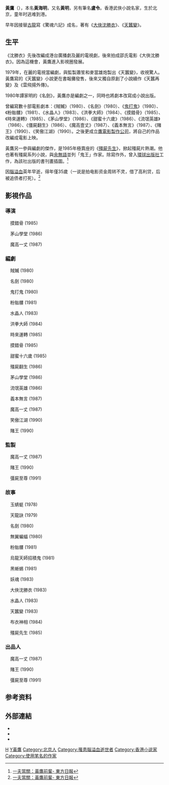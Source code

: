 {{Infobox writer 
| 姓名     = 黃鷹
| 圖像     = 
| 圖像大小 = 
| 圖像說明 = 
| 原文名稱 = 
| 日文假名 = 
| 羅馬拼音 = Wong Ying
| 字       = 
| 號       = 
| 原名     = 黃海明
| 筆名     = 黃鷹、盧令
| 出生     = {{birth_date|1956|10|28}}
| 出生地點 = 北京
| 逝世     = {{death date and age|1991|10|29|1956|10|28}}
| 逝世地點 = {{BHKG}}
| 居處     = 
| 職業     = [[作家|作家]]
| 國籍     = {{HKG-1959}}
| 公民權   = 
| 教育程度 = 
| 母校     = 
| 創作時期 = 1970年代至1980年代
| 體裁     = [[武俠小說|武俠小說]]
| 主題     = 
| 文學運動 = 
| 代表作   = 《[[大俠沈勝衣|大俠沈勝衣]]》<br>《[[天蠶變|天蠶變]]》
| 父母     =
| 配偶     = 
| 伴侶     = 
| 子女     = 
| 親屬     = 
| 受影響於 = 
| 施影響於 = 
| 獎項     = 
| 簽名     =  
| 官方網站 = 
}}

'''黃鷹'''（{{bd|1956年|10月28日|1991年|10月29日|H黃}}），本名'''黃海明'''，又名'''黃明'''，另有筆名'''盧令'''。香港武俠小說名家，生於北京，童年时逃难到港。

早年因接替[[古龍|古龍]]寫《驚魂六記》成名，著有《[[大俠沈勝衣|大俠沈勝衣]]》、《[[天蠶變_(小說)|天蠶變]]》。

==生平==
《沈勝衣》先後改編成港台廣播劇及麗的電視劇，後來拍成邵氏電影《大俠沈勝衣》。因為這機會，黃鷹進入影視圈發展。

1979年，在麗的電視當編劇，與監製蕭笙和麥當雄炮製出《天蠶變》，收視驚人。黃鷹寫的《天蠶變》小說更在書報攤發售，後來又獨自原創了小說續作《天蠶再變》及《雲飛揚外傳》。

1980年譚家明的《名劍》，黃鷹亦是編劇之一，同時也將劇本改寫成小說出版。

曾編寫數十部電影劇本：《賊贓》（1980）、《名劍》（1980）、《[[鬼打鬼|鬼打鬼]]》（1980）、《粉骷髏》（1981）、《水晶人》（1983）、《洪拳大師》（1984）、《摸錯骨》（1985）、《時來運轉》（1985）、《茅山學堂》（1986）、《甜蜜十六歲》（1986）、《流氓英雄》（1986）、《僵屍翻生》（1986）、《魔高壹丈》（1987）、《義本無言》（1987）、《賭王》（1990）、《笑傲江湖》（1990）。之後更成立[[鷹電影製作公司|鷹電影製作公司]]，將自己的作品改編成電影上映。

黃鷹另一參與編劇的傑作，是1985年極賣座的《[[殭屍先生|殭屍先生]]》，掀起殭屍片熱潮。他也著有殭屍系列小說，與[[余無語|余無語]]並列「鬼王」作家。除寫作外，曾入[[環球出版社|環球出版社]]工作，為該社出版的書刊畫插圖。<ref name="hy">[http://orientaldaily.on.cc/cnt/lifestyle/20121212/00327_001.html 一夫當關：黃鷹前輩- 東方日報]</ref>

因[[腦溢血|腦溢血]]英年早逝，得年僅35歲（一说是拍电影资金周转不灵，借了高利贷，后被追债者打死）。<ref name="hy">[http://orientaldaily.on.cc/cnt/lifestyle/20121212/00327_001.html 一夫當關：黃鷹前輩- 東方日報]</ref>

==影視作品==
===導演===

    摸錯骨 (1985)     

    茅山學堂 (1986)     

    魔高一丈 (1987)     

===編劇===

    賊贓 (1980)     

    名劍 (1980)     

    鬼打鬼 (1980)     

    粉骷髏 (1981)     

    水晶人 (1983)     

    洪拳大師 (1984)     

    時來運轉 (1985)     

    摸錯骨 (1985)     

    甜蜜十六歲 (1985)     

    殭屍翻生 (1986)     

    茅山學堂 (1986)     

    流氓英雄 (1986)     

    義本無言 (1987)     

    魔高一丈 (1987)     

    笑傲江湖 (1990)     

    賭王 (1990)     

===監製===

    魔高一丈 (1987)     

    賭王 (1990)     

    彊屍至尊 (1991)     

===故事===

    玉蜻蜓 (1978)     

    天龍訣 (1979)     

    名劍 (1980)     

    無翼蝙蝠 (1980)     

    粉骷髏 (1981)     

    烏龍天師招積鬼 (1981)     

    黑蜥蜴 (1981)     

    妖魂 (1983)     

    大俠沈勝衣 (1983)     

    水晶人 (1983)     

    天蠶變 (1983)     

    布衣神相 (1984)     

    殭屍先生 (1985)     

===出品人===

    魔高一丈 (1987)     

    賭王 (1990)     

    彊屍至尊 (1991) 

==参考资料==
{{reflist}}

== 外部連結 ==
* {{Hkmdb name|5095|黃鷹}}
* {{imdb name|0399065|黃鷹}}
* {{imdb name|0939418|黃鷹}}

[[Category:武侠小说作家|H]]
[[Category:黄姓|Y黃鷹]]
[[Category:北京人|Category:北京人]]
[[Category:罹患腦溢血逝世者|Category:罹患腦溢血逝世者]]
[[Category:香港小说家|Category:香港小说家]]
[[Category:使用笔名的作家|Category:使用笔名的作家]]
{{黃鷹作品}}